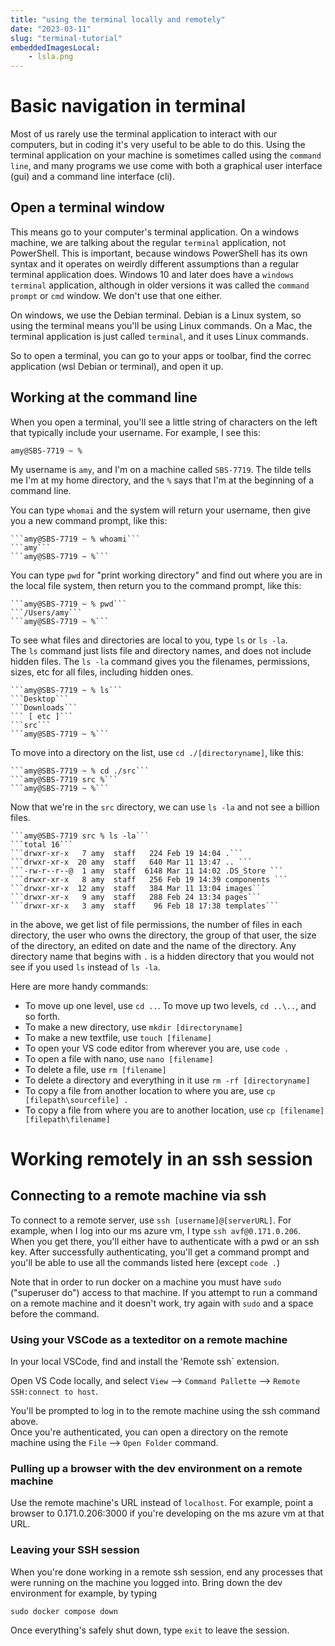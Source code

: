 ```yaml
---
title: "using the terminal locally and remotely"
date: "2023-03-11"
slug: "terminal-tutorial"
embeddedImagesLocal: 
    - lsla.png
---
```



# Basic navigation in terminal

Most of us rarely use the terminal application to interact with our computers,
but in coding it's very useful to be able to do this.  Using the terminal application on
your machine is sometimes called using the `command line`, and many programs we
use come with both a graphical user interface (gui) and a command line interface (cli).

## Open a terminal window

This means go to your computer's terminal application.  On a windows
machine, we are talking about the regular `terminal` application, not PowerShell. This is 
important, because windows PowerShell has its own syntax and it operates on
weirdly different assumptions than a regular terminal application does.  Windows 10 and later
does have a `windows terminal` application, although in older versions it was called
the `command prompt` or `cmd` window.  We don't use that one either.

On windows, we use the Debian terminal.  Debian is a Linux system, so using
the terminal means you'll be using Linux commands.  On a Mac, the terminal 
application is just called `terminal`, and it uses Linux commands.

So to open a terminal, you can go to your apps or toolbar, find the correc
application (wsl Debian or terminal), and open it up.

## Working at the command line



When you open a terminal, you'll see a little string of characters on the left that 
typically include your username.  For example, I see this:

```amy@SBS-7719 ~ %```  

My username is `amy`, and I'm on a machine called `SBS-7719`.  The tilde tells me 
I'm at my home directory, and the `%` says that I'm at the beginning of a 
command line.

You can type `whomai` and the system will return your username, then give you a new
command prompt, like this:

    ```amy@SBS-7719 ~ % whoami```  
    ```amy```  
    ```amy@SBS-7719 ~ %```  

You can type `pwd` for "print working directory" and find out where you are 
in the local file system, then return you to the command prompt, like this:

    ```amy@SBS-7719 ~ % pwd```  
    ```/Users/amy```  
    ```amy@SBS-7719 ~ %```  

To see what files and directories are local to you, type `ls` or `ls -la`.  
The `ls` command just lists file and directory names, and does not include hidden files. The `ls -la` command gives 
you the filenames, permissions, sizes, etc for all files, including hidden ones.

    ```amy@SBS-7719 ~ % ls```    
    ```Desktop```  
    ```Downloads```  
    ``` [ etc ]```  
    ```src```  
    ```amy@SBS-7719 ~ %```  

To move into a directory on the list, use `cd ./[directoryname]`, like this:

    ```amy@SBS-7719 ~ % cd ./src```  
    ```amy@SBS-7719 src %```  
    ```amy@SBS-7719 ~ %``` 

Now that we're in the `src` directory, we can use `ls -la` and not see a billion files.

    ```amy@SBS-7719 src % ls -la```   
    ```total 16```   
    ```drwxr-xr-x   7 amy  staff   224 Feb 19 14:04 .```   
    ```drwxr-xr-x  20 amy  staff   640 Mar 11 13:47 .. ```   
    ```-rw-r--r--@  1 amy  staff  6148 Mar 11 14:02 .DS_Store ```   
    ```drwxr-xr-x   8 amy  staff   256 Feb 19 14:39 components ```   
    ```drwxr-xr-x  12 amy  staff   384 Mar 11 13:04 images```   
    ```drwxr-xr-x   9 amy  staff   288 Feb 24 13:34 pages```   
    ```drwxr-xr-x   3 amy  staff    96 Feb 18 17:38 templates```   

in the above, we get list of file permissions, the number of files in each directory,
the user who owns the directory, the group of that user, the size of the directory, an
edited on date and the name of the directory.  Any directory name that begins with `.`
is a hidden directory that you would not see if you used `ls` instead of `ls -la`.

Here are more handy commands:
- To move up one level, use `cd ..`.  To move up two levels, `cd ..\..`, and so forth.
- To make a new directory, use `mkdir [directoryname]`
- To make a new textfile, use `touch [filename]`
- To open your VS code editor from wherever you are, use `code .`
- To open a file with nano, use `nano [filename]`
- To delete a file, use `rm [filename]`
- To delete a directory and everything in it use `rm -rf [directoryname]`
- To copy a file from another location to where you are, use `cp [filepath\sourcefile] .`
- To copy a file from where you are to another location, use `cp [filename] [filepath\filename]`

# Working remotely in an ssh session

## Connecting to a remote machine via ssh

To connect to a remote server, use `ssh [username]@[serverURL]`. 
For example, when I log into our ms azure vm, I type `ssh avf@0.171.0.206`.
When you get there, you'll either have to authenticate with a pwd or an ssh key.
After successfully authenticating, you'll get a command prompt and you'll be able
to use all the commands listed here (except `code .`)

Note that in order to run docker on a machine you must have `sudo` ("superuser do") access
to that machine.  If you attempt to run a command on a remote machine and it
doesn't work, try again with `sudo` and a space before the command.

### Using your VSCode as a texteditor on a remote machine

In your local VSCode, find and install the 'Remote ssh` extension.  

Open VS Code locally, and select `View` --> `Command Pallette` --> `Remote SSH:connect to host`.

You'll be prompted to log in to the remote machine using the ssh command above.  
Once you're authenticated, you can open a directory on the remote machine using the `File` --> `Open Folder` command.

### Pulling up a browser with the dev environment on a remote machine

Use the remote machine's URL instead of `localhost`.  For example, point a
browser to 0.171.0.206:3000 if you're developing on the ms azure vm at that URL.

### Leaving your SSH session

When you're done working in a remote ssh session, end any processes
that were running on the machine you logged into.  Bring down the dev 
environment for example, by typing

```sudo docker compose down```  

Once everything's safely shut down, type `exit` to leave the session.








